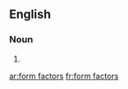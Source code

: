 ==English==

===Noun===
{{head|en|plural}}

# {{plural of|form factor|lang=en}}

[[ar:form factors]]
[[fr:form factors]]